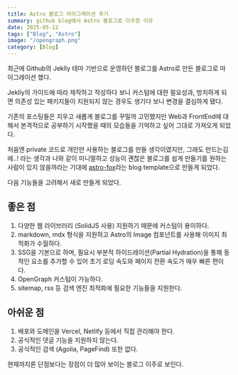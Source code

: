 ```yaml
---
title: Astro 블로그 마이그레이션 후기
summary: github blog에서 Astro 블로그로 이주한 이유
date: 2025-05-12
tags: ["Blog", "Astro"]
image: "/opengraph.png"
category: [Blog]
---
```


최근에 Github의 Jeklly 테마 기반으로 운영하던 블로그를 Astro로 만든 블로그로 마이그레이션 했다.

Jeklly의 가이드에 따라 제작하고 작성하다 보니 커스텀에 대한 필요성과, 방치하게 되면 의존성 있는 패키지들이 지원되지 않는 경우도 생기다 보니 변경을 결심하게 됐다.

기존의 포스팅들은 지우고 새롭게 블로그를 꾸밀까 고민했지만 Web과 FrontEnd에 대해서 본격적으로 공부하기 시작했을 때의 모습들을 기억하고 싶어 그대로 가져오게 되었다.

처음엔 private 코드로 개인만 사용하는 블로그를 만들 생각이였지만, 그래도 만드는김에..! 라는 생각과 나와 같이 미니멀하고 성능이 괜찮은 블로그를 쉽게 만들기를
원하는 사람이 있지 않을까라는 기대에 [astro-fox](https://github.com/LimChaeJune/astro-fox)라는 blog template으로 만들게 되었다.

다음 기능들을 고려해서 새로 만들게 되었다.

## 좋은 점

1. 다양한 웹 라이브러리 (SolidJS 사용) 지원하기 때문에 커스텀이 용이하다.
2. markdown, mdx 형식을 지원하고 Astro의 Image 컴포넌트를 사용해 이미지 최적화가 수월하다.
3. SSG을 기본으로 하며, 필요시 부분적 하이드레이션(Partial Hydration)을 통해 동적인 요소를 추가할 수 있어 초기 로딩 속도와 페이지 전환 속도가 매우 빠른 편이다.
4. OpenGraph 커스텀이 가능하다.
5. sitemap, rss 등 검색 엔진 최적화에 필요한 기능들을 지원한다.

## 아쉬운 점

1. 배포와 도메인을 Vercel, Netlify 등에서 직접 관리해야 한다.
2. 공식적인 댓글 기능을 지원하지 않는다.
3. 공식적인 검색 (Agolia, PageFind) 또한 없다.

현재까지론 단점보다는 장점이 더 많아 보이는 블로그 이주로 보인다.
